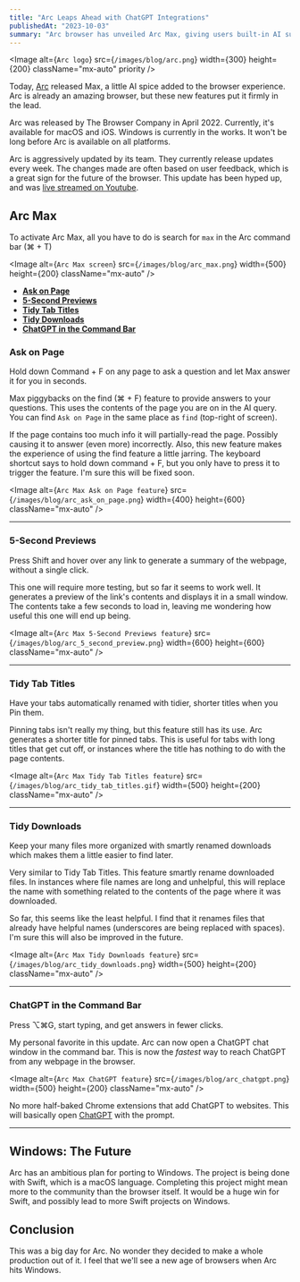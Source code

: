 ```yaml
---
title: "Arc Leaps Ahead with ChatGPT Integrations"
publishedAt: "2023-10-03"
summary: "Arc browser has unveiled Arc Max, giving users built-in AI superpowers."
---
```


<Image
  alt={`Arc logo`}
  src={`/images/blog/arc.png`}
  width={300}
  height={200}
  className="mx-auto"
  priority
/>

Today, [Arc](https://arc.net/) released Max, a little AI spice added to the browser experience. Arc is already an amazing browser, but these new features put it firmly in the lead.

Arc was released by The Browser Company in April 2022. Currently, it's available for macOS and iOS. Windows is currently in the works. It won't be long before Arc is available on all platforms.

Arc is aggressively updated by its team. They currently release updates every week. The changes made are often based on user feedback, which is a great sign for the future of the browser. This update has been hyped up, and was [live streamed on Youtube](https://www.youtube.com/live/y7koAGLf0EE?si=SAB-tZucoXP28xYu).

## Arc Max

To activate Arc Max, all you have to do is search for `max` in the Arc command bar (⌘ + T)

<Image
  alt={`Arc Max screen`}
  src={`/images/blog/arc_max.png`}
  width={500}
  height={200}
  className="mx-auto"
/>


- [**Ask on Page**](#ask-on-page)
- [**5-Second Previews**](#5-second-previews)
- [**Tidy Tab Titles**](#tidy-tab-titles)
- [**Tidy Downloads**](#tidy-downloads)
- [**ChatGPT in the Command Bar**](#chatgpt-in-the-command-bar)

### Ask on Page

Hold down Command + F on any page to ask a question and let Max answer it for you in seconds.

Max piggybacks on the find (⌘ + F) feature to provide answers to your questions. This uses the contents of the page you are on in the AI query. You can find `Ask on Page` in the same place as `find` (top-right of screen).

If the page contains too much info it will partially-read the page. Possibly causing it to answer (even more) incorrectly. Also, this new feature makes the experience of using the find feature a little jarring. The keyboard shortcut says to hold down command + F, but you only have to press it to trigger the feature. I'm sure this will be fixed soon.

<Image
  alt={`Arc Max Ask on Page feature`}
  src={`/images/blog/arc_ask_on_page.png`}
  width={400}
  height={600}
  className="mx-auto"
/>

---

### 5-Second Previews

Press Shift and hover over any link to generate a summary of the webpage, without a single click.

This one will require more testing, but so far it seems to work well. It generates a preview of the link's contents and displays it in a small window. The contents take a few seconds to load in, leaving me wondering how useful this one will end up being.

<Image
  alt={`Arc Max 5-Second Previews feature`}
  src={`/images/blog/arc_5_second_preview.png`}
  width={600}
  height={600}
  className="mx-auto"
/>

---

### Tidy Tab Titles

Have your tabs automatically renamed with tidier, shorter titles when you Pin them.

Pinning tabs isn't really my thing, but this feature still has its use. Arc generates a shorter title for pinned tabs. This is useful for tabs with long titles that get cut off, or instances where the title has nothing to do with the page contents.

<Image
  alt={`Arc Max Tidy Tab Titles feature`}
  src={`/images/blog/arc_tidy_tab_titles.gif`}
  width={500}
  height={200}
  className="mx-auto"
/>

---

### Tidy Downloads

Keep your many files more organized with smartly renamed downloads which makes them a little easier to find later.

Very similar to Tidy Tab Titles. This feature smartly rename downloaded files. In instances where file names are long and unhelpful, this will replace the name with something related to the contents of the page where it was downloaded.

So far, this seems like the least helpful. I find that it renames files that already have helpful names (underscores are being replaced with spaces). I'm sure this will also be improved in the future.

<Image
  alt={`Arc Max Tidy Downloads feature`}
  src={`/images/blog/arc_tidy_downloads.png`}
  width={500}
  height={200}
  className="mx-auto"
/>

---

### ChatGPT in the Command Bar

Press ⌥⌘G, start typing, and get answers in fewer clicks. 

My personal favorite in this update. Arc can now open a ChatGPT chat window in the command bar. This is now the <em>fastest</em> way to reach ChatGPT from any webpage in the browser. 

<Image
  alt={`Arc Max ChatGPT feature`}
  src={`/images/blog/arc_chatgpt.png`}
  width={500}
  height={200}
  className="mx-auto"
/>

No more half-baked Chrome extensions that add ChatGPT to websites. This will basically open [ChatGPT](https://chat.openai.com/) with the prompt.

---

## Windows: The Future

Arc has an ambitious plan for porting to Windows. The project is being done with Swift, which is a macOS language. Completing this project might mean more to the community than the browser itself. It would be a huge win for Swift, and possibly lead to more Swift projects on Windows.

## Conclusion

This was a big day for Arc. No wonder they decided to make a whole production out of it. I feel that we'll see a new age of browsers when Arc hits Windows.